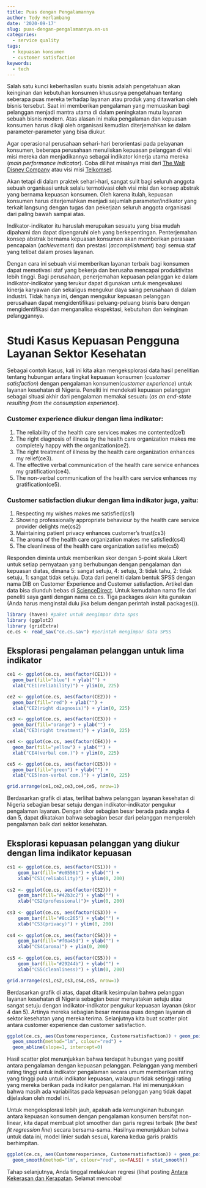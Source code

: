 ```yaml
---
title: Puas dengan Pengalamannya
author: Tedy Herlambang
date: '2020-09-17'
slug: puas-dengan-pengalamannya.en-us
categories:
  - service quality
tags:
  - kepuasan konsumen
  - customer satisfaction
keywords:
  - tech
---
```

Salah satu kunci keberhasilan suatu bisnis adalah pengetahuan akan keinginan dan kebutuhan konsumen khususnya pengetahuan tentang seberapa puas mereka terhadap layanan atau produk yang ditawarkan oleh bisnis tersebut. Saat ini memberikan pengalaman yang memuaskan bagi pelanggan menjadi mantra utama di dalam peningkatan mutu layanan sebuah bisnis modern. Atas alasan ini maka pengalaman dan kepuasan konsumen harus dikaji oleh organisasi kemudian diterjemahkan ke dalam parameter-parameter yang bisa diukur.

Agar operasional perusahaan sehari-hari berorientasi pada pelayanan konsumen, beberapa perusahaan menuliskan kepuasan pelanggan di visi misi mereka dan menjadikannya sebagai indikator kinerja utama mereka (*main performance indicator*). Coba dilihat misalnya misi dari [The Walt Disney Company](https://thewaltdisneycompany.com/about/) atau visi misi [Telkomsel](https://www.telkomsel.com/en/about-us/our-story).

Akan tetapi di dalam praktek sehari-hari, sangat sulit bagi seluruh anggota sebuah organisasi untuk selalu termotivasi oleh visi misi dan konsep abstrak yang bernama kepuasan konsumen. Oleh karena itulah, kepuasan konsumen harus diterjemahkan menjadi sejumlah parameter/indikator yang terkait langsung dengan tugas dan pekerjaan seluruh anggota organisasi dari paling bawah sampai atas. 

Indikator-indikator itu haruslah merupakan sesuatu yang bisa mudah dipahami dan dapat dipengaruhi oleh yang berkepentingan. Penterjemahan konsep abstrak bernama kepuasan konsumen akan memberikan perasaan pencapaian (*achievement*) dan prestasi (*accomplishment*) bagi semua staf yang telibat dalam proses layanan.

Dengan cara ini sebuah visi memberikan layanan terbaik bagi konsumen dapat memotivasi staf yang bekerja dan berusaha mencapai produktivitas lebih tinggi. Bagi perusahaan, penerjemahan kepuasan pelanggan ke dalam indikator-indikator yang terukur dapat digunakan untuk mengevaluasi kinerja karyawan dan sekaligus mengukur daya saing perusahaan di dalam industri. Tidak hanya ini, dengan mengukur kepuasan pelanggan perusahaan dapat mengidentifikasi peluang-peluang bisnis baru dengan mengidentifikasi dan menganalisa ekspektasi, kebutuhan dan keinginan pelanggannya.

# Studi Kasus Kepuasan Pengguna Layanan Sektor Kesehatan

Sebagai contoh kasus, kali ini kita akan mengeksplorasi data hasil penelitian tentang hubungan antara tingkat kepuasan konsumen (*customer satisfaction*) dengan pengalaman konsumen(*customer experience*) untuk layanan kesehatan di Nigeria. Peneliti ini mendekati kepuasan pelanggan sebagai situasi akhir dari pengalaman memakai sesuatu (*as an end-state resulting from the consumption experience*).

### Customer experience diukur dengan lima indikator:
1. The reliability of the health care services makes me contented(ce1) 
2. The right diagnosis of illness by the health care organization makes me completely happy with the organization(ce2).
3. The right treatment of illness by the health care organization enhances my relief(ce3).
4. The effective verbal communication of the health care service enhances my gratification(ce4).
5. The non-verbal communication of the health care service enhances my gratification(ce5).

### Customer satisfaction diukur dengan lima indikator juga, yaitu:

1. Respecting my wishes makes me satisfied(cs1)
2. Showing professionally appropriate behaviour by the health care service provider delights me(cs2)
3. Maintaining patient privacy enhances customer’s trust(cs3)
4. The aroma of the health care organization makes me satisfied(cs4)
5. The cleanliness of the health care organization satisfies me(cs5)

Responden diminta untuk memberikan skor dengan 5-point skala Likert untuk setiap pernyataan yang berhubungan dengan pengalaman dan kepuasan diatas, dimana 5: sangat setuju, 4: setuju, 3: tidak tahu, 2: tidak setuju, 1: sangat tidak setuju. Data dari peneliti dalam bentuk SPSS dengan nama DIB on Customer Experience and Customer satisfaction. Artikel dan data bisa diunduh bebas di [ScienceDirect](https://www.sciencedirect.com/science/article/pii/S2352340918307212). Untuk kemudahan nama file dari peneliti saya ganti dengan nama ce.cs. Tiga packages akan kita gunakan (Anda harus menginstal dulu jika belum dengan perintah install.packages()).

```r
library (haven) #paket untuk mengimpor data spss
library (ggplot2)
library (gridExtra)
ce.cs <- read_sav("ce.cs.sav") #perintah mengimpor data SPSS
```
## Eksplorasi pengalaman pelanggan untuk lima indikator

```r
ce1 <- ggplot(ce.cs, aes(factor(CE1))) +
  geom_bar(fill="blue") + ylab("") +
  xlab("CE1(reliability)") + ylim(0, 225)

ce2 <- ggplot(ce.cs, aes(factor(CE2))) +
  geom_bar(fill="red") + ylab("") +
  xlab("CE2(right diagnosis)") + ylim(0, 225)

ce3 <- ggplot(ce.cs, aes(factor(CE3))) +
  geom_bar(fill="orange") + ylab("") +
  xlab("CE3(right treatment)") + ylim(0, 225)

ce4 <- ggplot(ce.cs, aes(factor(CE4))) +
  geom_bar(fill="yellow") + ylab("") +
  xlab("CE4(verbal com.)") + ylim(0, 225)

ce5 <- ggplot(ce.cs, aes(factor(CE5))) +
  geom_bar(fill="green") + ylab("") +
  xlab("CE5(non-verbal com.)") + ylim(0, 225)

grid.arrange(ce1,ce2,ce3,ce4,ce5, nrow=1)
```

Berdasarkan grafik di atas, terlihat bahwa pelanggan layanan kesehatan di Nigeria sebagian besar setuju dengan indikator-indikator pengukur pengalaman layanan. Dengan skor sebagian besar berada pada angka 4 dan 5, dapat dikatakan bahwa sebagian besar dari pelanggan memperoleh pengalaman baik dari sektor kesehatan.

## Eksplorasi kepuasan pelanggan yang diukur dengan lima indikator kepuasan

```r
cs1 <- ggplot(ce.cs, aes(factor(CS1))) +
	geom_bar(fill="#e05561") + ylab("") +
    xlab("CS1(reliability)") + ylim(0, 200)
           
cs2 <- ggplot(ce.cs, aes(factor(CS2))) +
    geom_bar(fill="#42b3c2") + ylab("") +
    xlab("CS2(professional)")+ ylim(0, 200)
           
cs3 <- ggplot(ce.cs, aes(factor(CS3))) +
    geom_bar(fill="#8cc265") + ylab("") +
    xlab("CS3(privacy)") + ylim(0, 200)
           
cs4 <- ggplot(ce.cs, aes(factor(CS4))) +
    geom_bar(fill="#f0a45d") + ylab("") +
    xlab("CS4(aroma)") + ylim(0, 200)
           
cs5 <- ggplot(ce.cs, aes(factor(CS5))) +
    geom_bar(fill="#29244b") + ylab("") +
    xlab("CS5(cleanliness)") + ylim(0, 200)

grid.arrange(cs1,cs2,cs3,cs4,cs5, nrow=1)
```

Berdasarkan grafik di atas, dapat ditarik kesimpulan bahwa pelanggan layanan kesehatan di Nigeria sebagian besar menyatakan setuju atau sangat setuju dengan indikator-indikator pengukur kepuasan layanan (skor 4 dan 5). Artinya mereka sebagian besar merasa puas dengan layanan di sektor kesehatan yang mereka terima. Selanjutnya kita buat scatter plot antara customer experience dan customer satisfaction.

```r
ggplot(ce.cs, aes(Customerexperience, Customersatisfaction)) + geom_point() +
  geom_smooth(method="lm", colour="red") +
  geom_abline(slope=1, intercept=0)
```

Hasil scatter plot menunjukkan bahwa terdapat hubungan yang positif antara pengalaman dengan kepuasan pelanggan. Pelanggan yang memberi rating tinggi untuk indikator pengalaman secara umum memberikan rating yang tinggi pula untuk indikator kepuasan, walaupun tidak setinggi rating yang mereka berikan pada indikator pengalaman. Hal ini menunjukkan bahwa masih ada variabilitas pada kepuasan pelanggan yang tidak dapat dijelaskan oleh model ini. 

Untuk mengeksplorasi lebih jauh, apakah ada kemungkinan hubungan antara kepuasan konsumen dengan pengalaman konsumen bersifat non-linear, kita dapat membuat plot smoother dan garis regresi terbaik (*the best ﬁt regression line*) secara bersama-sama. Hasilnya menunjukkan bahwa untuk data ini, model linier sudah sesuai, karena kedua garis praktis berhimpitan.

```r
ggplot(ce.cs, aes(Customerexperience, Customersatisfaction)) + geom_point() +
  geom_smooth(method="lm", colour="red", se=FALSE) + stat_smooth()
```
Tahap selanjutnya, Anda tinggal melakukan  regresi (lihat posting [Antara Kekerasan dan Kerapatan](https://bangtedy.rbind.io/2020/08/antara-kekerasan-dan-kerapatan/). Selamat mencoba!





